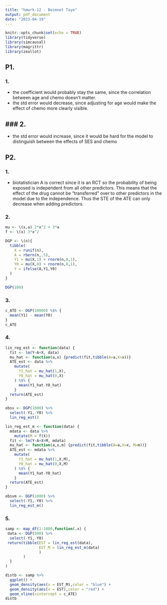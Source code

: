 ```yaml
---
title: "hmwrk-12 - Beimnet Taye"
output: pdf_document
date: "2023-04-19"
---
```


```r
knitr::opts_chunk$set(echo = TRUE)
library(tidyverse)
library(simcausal)
library(magrittr)
library(zeallot)
```

## P1.

### 1.
-   the coefficient would probably stay the same, since the correlation between age
and chemo doesn’t matter.
-   the std error would decrease, since adjusting for age would make the effect of
chemo more clearly visible.

### 2.
-   
-   the std error would increase, since it would be hard for the model to distinguish
between the effects of SES and chemo


## P2.

### 1.
-   biotatistician A is correct since it is an RCT so the probability of being exposed is independent from all other predictors. This means that the effect of the drug cannot be "transferred" over to other predictors in the model due to the independence. Thus the STE of the ATE can only decrease when adding predictors.

### 2.
```r
mu <- \(x,a) 2*x^2 + 3*a
f <- \(x) 3*x^2

DGP <- \(n){
  tibble(
    X = runif(n),
    A = rbern(n,.5),
    Y1 = mu(X,1) + rnorm(n,0,1),
    Y0 = mu(X,0) + rnorm(n,0,1),
    Y = ifelse(A,Y1,Y0)
  )
}

DGP(100)

```

### 3.
```r
c_ATE <- DGP(10000) %$% {
  mean(Y1) - mean(Y0)
}
c_ATE
```

### 4.
```r
lin_reg_est <- function(data) {
  fit <- lm(Y~A+X, data)
  mu_hat <- function(a,x) {predict(fit,tibble(A=a,X=x))}
  ATE_est <- data %>% 
    mutate(
      Y1_hat = mu_hat(1,X),
      Y0_hat = mu_hat(0,X)
    ) %$% {
      mean(Y1_hat-Y0_hat)
    }
  return(ATE_est)
}

obsv <- DGP(1000) %>% 
  select(-Y1,-Y0) %>% 
  lin_reg_est()

lin_reg_est_m <- function(data) {
  mdata <- data %>% 
    mutate(M = f(X))
  fit <- lm(Y~A+X+M, mdata)
  mu_hat <- function(a,x,m) {predict(fit,tibble(A=a,X=x, M=m))}
  ATE_est <- mdata %>% 
    mutate(
      Y1_hat = mu_hat(1,X,M),
      Y0_hat = mu_hat(0,X,M)
    ) %$% {
      mean(Y1_hat-Y0_hat)
    }
  return(ATE_est)
}

obsvm <- DGP(1000) %>% 
  select(-Y1,-Y0) %>% 
  lin_reg_est_m()

```

### 5.

```r
samp <- map_df(1:1000,function(.x) {
 data <- DGP(500) %>% 
  select(-Y1,-Y0)
 return(tibble(EST = lin_reg_est(data),
               EST_M = lin_reg_est_m(data)
               )
        )
  }
)

distb <- samp %>% 
  ggplot() +
  geom_density(aes(x = EST_M),color = "blue") +
  geom_density(aes(x = EST),color = "red") +
  geom_vline(xintercept = c_ATE)
distb
```

